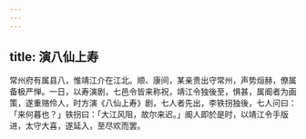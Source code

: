 ```yaml
---
---
---
```

title: 演八仙上寿
---



常州府有属县八，惟靖江介在江北。顺、康间，某亲贵出守常州，声势烜赫，僚属备极严惮。一日，以寿演剧，七邑令皆来称祝，靖江令独後至，惧甚，属阍者为画策，遂重赂伶人，时方演《八仙上寿》剧，七人者先出，李铁拐独後，七人问曰：「来何暮也？」铁拐曰：「大江风阻，故尔来迟。」阍人即於是时，以靖江令手版进，太守大喜，遂延入，至尽欢而罢。